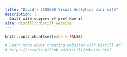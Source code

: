 ```yaml
---
title: "David's ISSS608 Visual Analytics mini site"
description: |
  Built with support of prof Kam :)
site: distill::distill_website
---
```


```r
knitr::opts_chunk$set(echo = FALSE)

# Learn more about creating websites with Distill at:
# https://rstudio.github.io/distill/website.html

```

